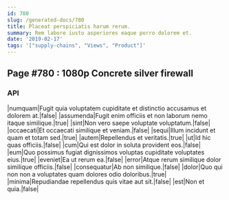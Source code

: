 ```yaml
---
id: 780
slug: /generated-docs/780
title: Placeat perspiciatis harum rerum.
summary: Rem labore iusto asperiores eaque porro dolorem et.
date: '2019-02-17'
tags: '["supply-chains", "Views", "Product"]'
---
```


## Page #780 : 1080p Concrete silver firewall
### API

|numquam|Fugit quia voluptatem cupiditate et distinctio accusamus et dolorem at.|false|
|assumenda|Fugit enim officiis et non laborum nemo itaque similique.|true|
|sint|Non vero saepe voluptate voluptatum.|false|
|occaecati|Et occaecati similique et veniam.|false|
|sequi|Illum incidunt et quam et totam sed.|true|
|autem|Repellendus et veritatis.|true|
|ut|Id hic quas officiis.|false|
|cum|Qui est dolor in soluta provident eos.|false|
|eum|Quo possimus fugiat dignissimos voluptas cupiditate voluptates eius.|true|
|eveniet|Ea ut rerum ea.|false|
|error|Atque rerum similique dolor similique officiis.|false|
|consequatur|Ab non similique.|false|
|dolor|Quo qui non non a voluptates quam dolores odio doloribus.|true|
|minima|Repudiandae repellendus quis vitae aut sit.|false|
|est|Non et quia.|false|





